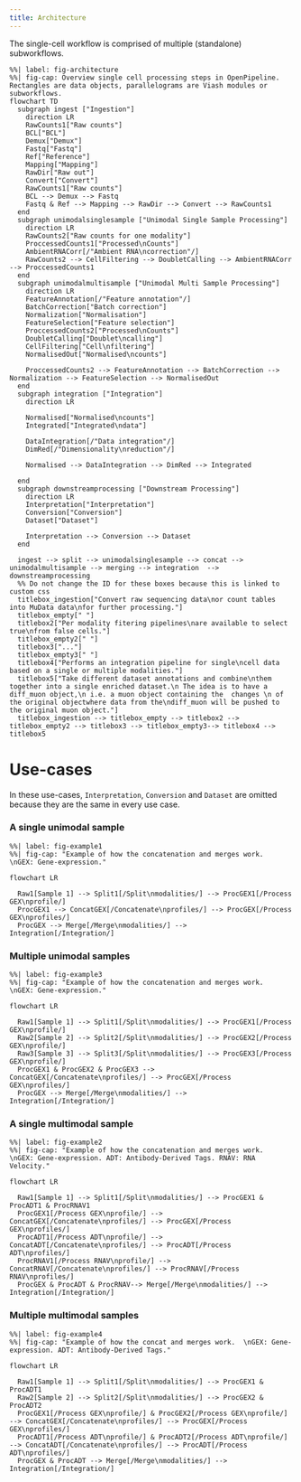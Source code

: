 ```yaml
---
title: Architecture
---
```


The single-cell workflow is comprised of multiple (standalone) subworkflows.

:::{.column-screen-inset-shaded}

```mermaid
%%| label: fig-architecture
%%| fig-cap: Overview single cell processing steps in OpenPipeline. Rectangles are data objects, parallelograms are Viash modules or subworkflows.
flowchart TD  
  subgraph ingest ["Ingestion"]
    direction LR
    RawCounts1["Raw counts"]
    BCL["BCL"]
    Demux["Demux"]
    Fastq["Fastq"]
    Ref["Reference"]
    Mapping["Mapping"]
    RawDir["Raw out"]
    Convert["Convert"]
    RawCounts1["Raw counts"]
    BCL --> Demux --> Fastq
    Fastq & Ref --> Mapping --> RawDir --> Convert --> RawCounts1
  end
  subgraph unimodalsinglesample ["Unimodal Single Sample Processing"]
    direction LR
    RawCounts2["Raw counts for one modality"]
    ProccessedCounts1["Processed\nCounts"]
    AmbientRNACorr[/"Ambient RNA\ncorrection"/]
    RawCounts2 --> CellFiltering --> DoubletCalling --> AmbientRNACorr --> ProccessedCounts1
  end
  subgraph unimodalmultisample ["Unimodal Multi Sample Processing"]
    direction LR
    FeatureAnnotation[/"Feature annotation"/]
    BatchCorrection["Batch correction"]
    Normalization["Normalisation"]
    FeatureSelection["Feature selection"]
    ProccessedCounts2["Processed\nCounts"]
    DoubletCalling["Doublet\ncalling"]
    CellFiltering["Cell\nfiltering"]
    NormalisedOut["Normalised\ncounts"]

    ProccessedCounts2 --> FeatureAnnotation --> BatchCorrection --> Normalization --> FeatureSelection --> NormalisedOut
  end
  subgraph integration ["Integration"]
    direction LR

    Normalised["Normalised\ncounts"]
    Integrated["Integrated\ndata"]

    DataIntegration[/"Data integration"/]
    DimRed[/"Dimensionality\nreduction"/]
  
    Normalised --> DataIntegration --> DimRed --> Integrated

  end
  subgraph downstreamprocessing ["Downstream Processing"]
    direction LR
    Interpretation["Interpretation"]
    Conversion["Conversion"]
    Dataset["Dataset"]

    Interpretation --> Conversion --> Dataset
  end

  ingest --> split --> unimodalsinglesample --> concat --> unimodalmultisample --> merging --> integration  --> downstreamprocessing
  %% Do not change the ID for these boxes because this is linked to custom css
  titlebox_ingestion["Convert raw sequencing data\nor count tables into MuData data\nfor further processing."]
  titlebox_empty[" "]
  titlebox2["Per modality fitering pipelines\nare available to select true\nfrom false cells."]
  titlebox_empty2[" "]
  titlebox3["..."]
  titlebox_empty3[" "]
  titlebox4["Performs an integration pipeline for single\ncell data based on a single or multiple modalities."]
  titlebox5["Take different dataset annotations and combine\nthem together into a single enriched dataset.\n The idea is to have a diff_muon object,\n i.e. a muon object containing the  changes \n of the original objectwhere data from the\ndiff_muon will be pushed to the original muon object."]
  titlebox_ingestion --> titlebox_empty --> titlebox2 --> titlebox_empty2 --> titlebox3 --> titlebox_empty3--> titlebox4 --> titlebox5
```

:::

# Use-cases



:::{.callout-note}
In these use-cases, `Interpretation`, `Conversion` and `Dataset` are omitted because they are the same in every use case.
:::


### A single unimodal sample

:::{.column-screen-inset-shaded}

```mermaid
%%| label: fig-example1
%%| fig-cap: "Example of how the concatenation and merges work.  \nGEX: Gene-expression."

flowchart LR

  Raw1[Sample 1] --> Split1[/Split\nmodalities/] --> ProcGEX1[/Process GEX\nprofile/]
  ProcGEX1 --> ConcatGEX[/Concatenate\nprofiles/] --> ProcGEX[/Process GEX\nprofiles/]
  ProcGEX --> Merge[/Merge\nmodalities/] --> Integration[/Integration/]

```

:::


### Multiple unimodal samples

:::{.column-screen-inset-shaded}

```mermaid
%%| label: fig-example3
%%| fig-cap: "Example of how the concatenation and merges work.  \nGEX: Gene-expression."

flowchart LR

  Raw1[Sample 1] --> Split1[/Split\nmodalities/] --> ProcGEX1[/Process GEX\nprofile/]
  Raw2[Sample 2] --> Split2[/Split\nmodalities/] --> ProcGEX2[/Process GEX\nprofile/]
  Raw3[Sample 3] --> Split3[/Split\nmodalities/] --> ProcGEX3[/Process GEX\nprofile/]
  ProcGEX1 & ProcGEX2 & ProcGEX3 --> ConcatGEX[/Concatenate\nprofiles/] --> ProcGEX[/Process GEX\nprofiles/] 
  ProcGEX --> Merge[/Merge\nmodalities/] --> Integration[/Integration/]

```

:::


### A single multimodal sample


:::{.column-screen-inset-shaded}

```mermaid
%%| label: fig-example2
%%| fig-cap: "Example of how the concatenation and merges work.  \nGEX: Gene-expression. ADT: Antibody-Derived Tags. RNAV: RNA Velocity."

flowchart LR

  Raw1[Sample 1] --> Split1[/Split\nmodalities/] --> ProcGEX1 & ProcADT1 & ProcRNAV1
  ProcGEX1[/Process GEX\nprofile/] --> ConcatGEX[/Concatenate\nprofiles/] --> ProcGEX[/Process GEX\nprofiles/]
  ProcADT1[/Process ADT\nprofile/] --> ConcatADT[/Concatenate\nprofiles/] --> ProcADT[/Process ADT\nprofiles/]
  ProcRNAV1[/Process RNAV\nprofile/] --> ConcatRNAV[/Concatenate\nprofiles/] --> ProcRNAV[/Process RNAV\nprofiles/]
  ProcGEX & ProcADT & ProcRNAV--> Merge[/Merge\nmodalities/] --> Integration[/Integration/]

```

:::





### Multiple multimodal samples

:::{.column-screen-inset-shaded}

```mermaid
%%| label: fig-example4
%%| fig-cap: "Example of how the concat and merges work.  \nGEX: Gene-expression. ADT: Antibody-Derived Tags."

flowchart LR

  Raw1[Sample 1] --> Split1[/Split\nmodalities/] --> ProcGEX1 & ProcADT1
  Raw2[Sample 2] --> Split2[/Split\nmodalities/] --> ProcGEX2 & ProcADT2
  ProcGEX1[/Process GEX\nprofile/] & ProcGEX2[/Process GEX\nprofile/] --> ConcatGEX[/Concatenate\nprofiles/] --> ProcGEX[/Process GEX\nprofiles/]
  ProcADT1[/Process ADT\nprofile/] & ProcADT2[/Process ADT\nprofile/] --> ConcatADT[/Concatenate\nprofiles/] --> ProcADT[/Process ADT\nprofiles/]
  ProcGEX & ProcADT --> Merge[/Merge\nmodalities/] --> Integration[/Integration/]

```

:::
